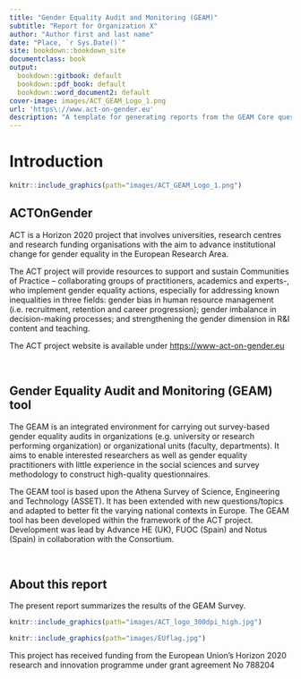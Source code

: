 ```yaml
---
title: "Gender Equality Audit and Monitoring (GEAM)"
subtitle: "Report for Organization X"
author: "Author first and last name"
date: "Place, `r Sys.Date()`"
site: bookdown::bookdown_site
documentclass: book
output:
  bookdown::gitbook: default
  bookdown::pdf_book: default
  bookdown::word_document2: default
cover-image: images/ACT_GEAM_Logo_1.png
url: 'https\://www.act-on-gender.eu'
description: "A template for generating reports from the GEAM Core questionnaire."
---
```



# Introduction {-}


```r
knitr::include_graphics(path="images/ACT_GEAM_Logo_1.png")
```


## ACTOnGender {-}

ACT is a Horizon 2020 project that involves universities, research centres and research funding organisations with the aim to advance institutional change for gender equality in the European Research Area. 

The ACT project will provide resources to support and sustain Communities of Practice – collaborating groups of practitioners, academics and experts-, who implement gender equality actions, especially for addressing known inequalities in three fields: gender bias in human resource management (i.e. recruitment, retention and career progression); gender imbalance in decision-making processes; and strengthening the gender dimension in R&I content and teaching.

The ACT project website is available under <https://www-act-on-gender.eu>

<p>&nbsp;</p>


## Gender Equality Audit and Monitoring (GEAM) tool {-}

The GEAM is an integrated environment for carrying out survey-based gender equality audits in organizations (e.g. university or research performing organization) or organizational units (faculty, departments). It aims to enable interested researchers as well as gender equality practitioners with little experience in the social sciences and survey methodology to construct high-quality questionnaires. 

The GEAM tool is based upon the Athena Survey of Science, Engineering and Technology (ASSET). It has been extended with new questions/topics and adapted to better fit the varying national contexts in Europe. The GEAM tool has been developed within the framework of the ACT project. Development was lead by Advance HE (UK), FUOC (Spain) and Notus (Spain) in collaboration with the Consortium. 

<p>&nbsp;</p>

## About this report {-}

The present report summarizes the results of the GEAM Survey. 



```r
knitr::include_graphics(path="images/ACT_logo_300dpi_high.jpg")
```

```r
knitr::include_graphics(path="images/EUflag.jpg")
```
This project has received funding from the European Union’s Horizon 2020 research and innovation programme under grant agreement No 788204

 